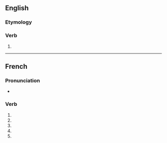 {{also|recapitalisé}}

==English==

===Etymology===
{{prefix|en|re|capitalise}}

===Verb===
{{en-verb|recapitalis}}

# {{standard spelling of|from=non-Oxford British spelling|recapitalize|lang=en}}

----

==French==

===Pronunciation===
* {{homophones|lang=fr|recapitalisent|recapitalises}}

===Verb===
{{fr-verb-form}}

# {{inflection of|recapitaliser||1|s|pres|indc|lang=fr}}
# {{inflection of|recapitaliser||3|s|pres|indc|lang=fr}}
# {{inflection of|recapitaliser||1|s|pres|subj|lang=fr}}
# {{inflection of|recapitaliser||3|s|pres|subj|lang=fr}}
# {{inflection of|recapitaliser||2|s|impr|lang=fr}}